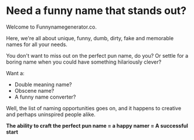 # Need a funny name that stands out?

Welcome to Funnynamegenerator.co.

Here, we're all about unique, funny, dumb, dirty, fake and memorable names for all your needs.

You don't want to miss out on the perfect pun name, do you? Or settle for a boring name when you could have something hilariously clever?

Want a:

- Double meaning name?
- Obscene name?
- A funny name converter?

Well, the list of naming opportunities goes on, and it happens to creative and perhaps uninspired people alike.

**The ability to craft the perfect pun name = a happy namer = A successful start**

